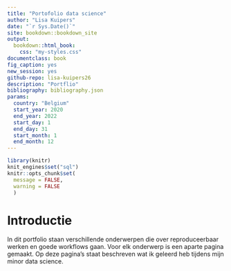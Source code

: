 ```yaml
--- 
title: "Portofolio data science"
author: "Lisa Kuipers"
date: "`r Sys.Date()`"
site: bookdown::bookdown_site
output: 
  bookdown::html_book:
    css: "my-styles.css"
documentclass: book
fig_caption: yes
new_session: yes
github-repo: lisa-kuipers26
description: "Portflio"
bibliography: bibliography.json
params:
  country: "Belgium"
  start_year: 2020
  end_year: 2022
  start_day: 1
  end_day: 31
  start_month: 1
  end_month: 12
---
```


```r
library(knitr)
knit_engines$set("sql")
knitr::opts_chunk$set(
  message = FALSE,
  warning = FALSE
  )
```

# Introductie

In dit portfolio staan verschillende onderwerpen die over reproduceerbaar werken en goede workflows gaan. Voor elk onderwerp is een aparte pagina gemaakt. Op deze pagina's staat beschreven wat ik geleerd heb tijdens mijn minor data science.
